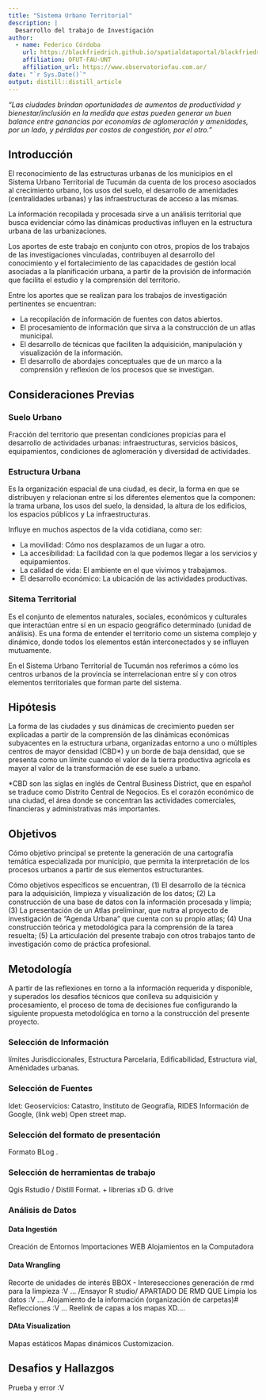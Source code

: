 ```yaml
---
title: "Sistema Urbano Territorial"
description: |
  Desarrollo del trabajo de Investigación
author:
  - name: Federico Córdoba 
    url: https://blackfriedrich.github.io/spatialdataportal/blackfriedrich.html
    affiliation: OFUT-FAU-UNT
    affiliation_url: https://www.observatoriofau.com.ar/
date: "`r Sys.Date()`"
output: distill::distill_article
---
```


*"Las ciudades brindan oportunidades de aumentos de productividad y bienestar/inclusión en la medida que estas pueden generar un buen balance entre ganancias por economías de aglomeración y amenidades, por un lado, y pérdidas por costos de congestión, por el otro."*


## Introducción

El reconocimiento de las estructuras urbanas de los municipios en el Sistema Urbano Territorial de Tucumán da cuenta de los proceso asociados al crecimiento urbano, los usos del suelo, el desarrollo de amenidades (centralidades urbanas) y las infraestructuras de acceso a las mismas. 

La información recopilada y procesada sirve a un análisis territorial que busca evidenciar cómo las dinámicas productivas influyen en la estructura urbana de las urbanizaciones.

Los aportes de este trabajo en conjunto con otros, propios de los trabajos de las investigaciones vinculadas, contribuyen al desarrollo del conocimiento y el fortalecimiento de las capacidades de gestión local asociadas a la planificación urbana, a partir de la provisión de información que facilita el estudio y la comprensión del territorio.

Entre los aportes que se realizan para los trabajos de investigación pertinentes se encuentran:

- La recopilación de información de fuentes con datos abiertos.
- El procesamiento de información que sirva a la construcción de un atlas municipal.
- El desarrollo de técnicas que faciliten la adquisición, manipulación y visualización de la información.
- El desarrollo de abordajes conceptuales que de un marco a la comprensión y reflexion de los procesos que se investigan.

## Consideraciones Previas

### Suelo Urbano

Fracción del territorio que presentan condiciones propicias para el desarrollo de actividades urbanas: infraestructuras, servicios básicos, equipamientos, condiciones de aglomeración y diversidad de actividades.

### Estructura Urbana

Es la organización espacial de una ciudad, es decir, la forma en que se distribuyen y relacionan entre sí los diferentes elementos que la componen: la trama urbana, los usos del suelo, la densidad, la altura de los edificios, los espacios públicos y La infraestructuras.

Influye en muchos aspectos de la vida cotidiana, como ser:

- La movilidad: Cómo nos desplazamos de un lugar a otro.
- La accesibilidad: La facilidad con la que podemos llegar a los servicios y equipamientos.
- La calidad de vida: El ambiente en el que vivimos y trabajamos.
- El desarrollo económico: La ubicación de las actividades productivas.

### Sitema Territorial

Es el conjunto de elementos naturales, sociales, económicos y culturales que interactúan entre sí en un espacio geográfico determinado (unidad de análisis). Es una forma de entender el territorio como un sistema complejo y dinámico, donde todos los elementos están interconectados y se influyen mutuamente.

En el Sistema Urbano Territorial de Tucumán nos referimos a cómo los centros urbanos de la provincia se interrelacionan entre sí y con otros elementos territoriales que forman parte del sistema.

## Hipótesis

La forma de las ciudades y sus dinámicas de crecimiento pueden ser explicadas a partir de la comprensión de las dinámicas económicas subyacentes en la estructura urbana, organizadas entorno a uno o múltiples centros de mayor densidad (CBD*) y un borde de baja densidad, que se presenta como un límite cuando el valor de la tierra productiva agrícola es mayor al valor de la transformación de ese suelo a urbano.  

*CBD son las siglas en inglés de Central Business District, que en español se traduce como Distrito Central de Negocios. Es el corazón económico de una ciudad, el área donde se concentran las actividades comerciales, financieras y administrativas más importantes.

## Objetivos

Cómo objetivo principal se pretente la generación de una cartografía temática especializada por municipio, que permita la interpretación de los procesos urbanos a partir de sus elementos estructurantes.

Cómo objetivos específicos se encuentran, (1) El desarrollo de la técnica para la adquisición, limpieza y visualización de los datos; (2) La construcción de una base de datos con la información procesada y limpia; (3) La presentación de un Atlas preliminar, que nutra al proyecto de investigación de "Agenda Urbana" que cuenta con su propio atlas; (4) Una construcción teórica y metodológica para la comprensión de la tarea resuelta; (5) La articulación del presente trabajo con otros trabajos tanto de investigación como de práctica profesional.

## Metodología

A partir de las reflexiones en torno a la información requerida y disponible, y superados los desafíos técnicos que conlleva su adquisición y procesamiento, el proceso de toma de decisiones fue configurando la siguiente propuesta metodológica en torno a la construcción del presente proyecto.

### Selección de Información

límites Jurisdiccionales, Estructura Parcelaria, Edificabilidad, Estructura vial, Aménidades urbanas.

### Selección de Fuentes

Idet: Geoservicios: Catastro, Instituto de Geografía, RIDES
Información de Google, (link web) Open street map.


### Selección del formato de presentación

Formato BLog .

### Selección de herramientas de trabajo

Qgis
Rstudio / Distill Format. + librerias xD
G. drive

### Análisis de Datos

#### Data Ingestión

Creación de Entornos
Importaciones WEB
Alojamientos en la Computadora

#### Data Wrangling

Recorte de unidades de interés
BBOX - Interesecciones
generación de rmd para la limpieza :V ... /Ensayor R studio/ 
APARTADO DE RMD QUE Limpia los datos :V ....
Alojamiento de la información (organización de carpetas)# Reflecciones :V ...
Reelink de capas a los mapas XD....

#### DAta Visualization

Mapas estáticos
Mapas dinámicos
Customizacion.

## Desafios y Hallazgos

Prueba y error :V 











